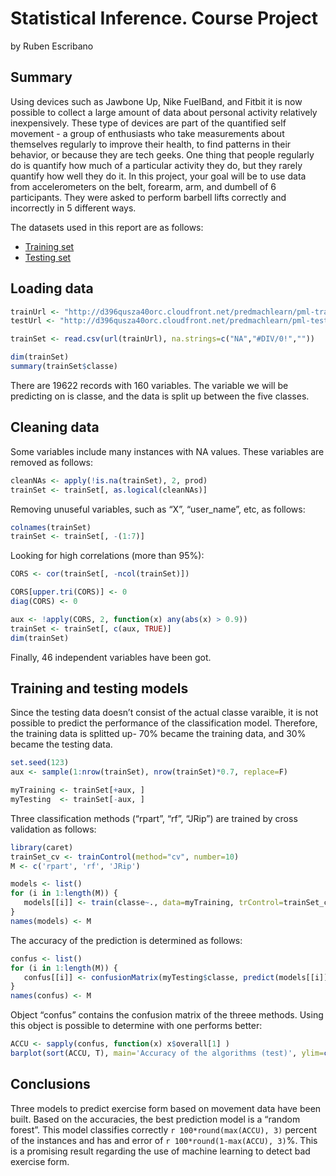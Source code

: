 # Statistical Inference. Course Project
by Ruben Escribano

## Summary

Using devices such as Jawbone Up, Nike FuelBand, and Fitbit it is now possible to collect a large amount of data about personal activity relatively inexpensively. These type of devices are part of the quantified self movement - a group of enthusiasts who take measurements about themselves regularly to improve their health, to find patterns in their behavior, or because they are tech geeks. One thing that people regularly do is quantify how much of a particular activity they do, but they rarely quantify how well they do it. In this project, your goal will be to use data from accelerometers on the belt, forearm, arm, and dumbell of 6 participants. They were asked to perform barbell lifts correctly and incorrectly in 5 different ways. 

The datasets used in this report are as follows:

* [Training set](https://d396qusza40orc.cloudfront.net/predmachlearn/pml-training.csv) 
* [Testing set](https://d396qusza40orc.cloudfront.net/predmachlearn/pml-testing.csv)

## Loading data
```r
trainUrl <- "http://d396qusza40orc.cloudfront.net/predmachlearn/pml-training.csv"
testUrl <- "http://d396qusza40orc.cloudfront.net/predmachlearn/pml-testing.csv"

trainSet <- read.csv(url(trainUrl), na.strings=c("NA","#DIV/0!",""))

dim(trainSet)
summary(trainSet$classe)
```
There are 19622 records with 160 variables. The variable we will be predicting on is classe, and the data is split up between the five classes.

## Cleaning data
Some variables include many instances with NA values. These variables are removed as follows:
``` r
cleanNAs <- apply(!is.na(trainSet), 2, prod)
trainSet <- trainSet[, as.logical(cleanNAs)]
```

Removing unuseful variables, such as "X", "user_name", etc, as follows:
``` r
colnames(trainSet)
trainSet <- trainSet[, -(1:7)]
```

Looking for high correlations (more than 95%): 
``` r
CORS <- cor(trainSet[, -ncol(trainSet)])

CORS[upper.tri(CORS)] <- 0
diag(CORS) <- 0

aux <- !apply(CORS, 2, function(x) any(abs(x) > 0.9))
trainSet <- trainSet[, c(aux, TRUE)]
dim(trainSet)
```

Finally, 46 independent variables have been got.

## Training and testing models
Since the testing data doesn't consist of the actual classe varaible, it is not possible to predict the performance of the classification model. Therefore, the training data is splitted up- 70% became the training data, and 30% became the testing data.
```r
set.seed(123)
aux <- sample(1:nrow(trainSet), nrow(trainSet)*0.7, replace=F)

myTraining <- trainSet[+aux, ]
myTesting  <- trainSet[-aux, ]
```

Three classification methods ("rpart", "rf", "JRip") are trained by cross validation as follows:
```r
library(caret)
trainSet_cv <- trainControl(method="cv", number=10)
M <- c('rpart', 'rf', 'JRip')

models <- list()
for (i in 1:length(M)) {
   models[[i]] <- train(classe~., data=myTraining, trControl=trainSet_cv, method=M[i])
}
names(models) <- M
```

The accuracy of the prediction is determined as follows:
```r
confus <- list()
for (i in 1:length(M)) {
   confus[[i]] <- confusionMatrix(myTesting$classe, predict(models[[i]], newdata=myTesting))
}
names(confus) <- M
```

Object "confus" contains the confusion matrix of the threee methods. Using this object is possible to determine with one performs better: 
```r
ACCU <- sapply(confus, function(x) x$overall[1] )
barplot(sort(ACCU, T), main='Accuracy of the algorithms (test)', ylim=c(0, 1))
```

## Conclusions
Three models to predict exercise form based on movement data have been built. Based on the accuracies, the best prediction model is a "random forest". This model classifies correctly `r 100*round(max(ACCU), 3)` percent of the instances and has and error of `r 100*round(1-max(ACCU), 3)`%. This is a promising result regarding the use of machine learning to detect bad exercise form.


